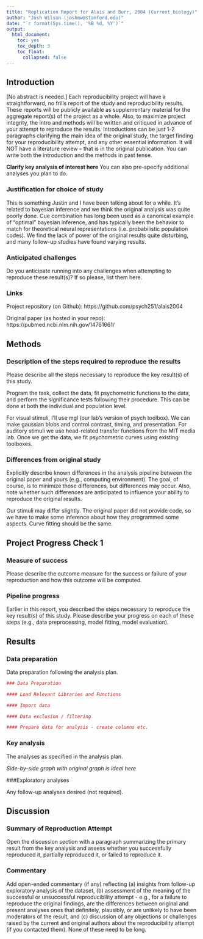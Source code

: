 ```yaml
---
title: "Replication Report for Alais and Burr, 2004 (Current biology)"
author: "Josh Wilson (joshmw@stanford.edu)"
date: "`r format(Sys.time(), '%B %d, %Y')`"
output:
  html_document:
    toc: yes
    toc_depth: 3
    toc_float:
      collapsed: false
---
```


<!-- Reproducibility reports should all use this template to standardize reporting across projects. These reports will be public supplementary materials that accompany the summary report(s) of the aggregate results. -->

## Introduction

[No abstract is needed.]  Each reproducibility project will have a straightforward, no frills report of the study and reproducibility results. These reports will be publicly available as supplementary material for the aggregate report(s) of the project as a whole.  Also, to maximize project integrity, the intro and methods will be written and critiqued in advance of your attempt to reproduce the results. Introductions can be just 1-2 paragraphs clarifying the main idea of the original study, the target finding for your reproducibility attempt, and any other essential information.  It will NOT have a literature review -- that is in the original publication. You can write both the introduction and the methods in past tense.  

**Clarify key analysis of interest here**  You can also pre-specify additional analyses you plan to do.

### Justification for choice of study

This is something Justin and I have been talking about for a while. It's related to bayesian inference and we think the original analysis was quite poorly done. Cue combination has long been used as a canonical example of "optimal" bayesian inference, and has typically been the behavior to match for theoretical neural representations (i.e. probabilistic population codes). We find the lack of power of the original results quite disturbing, and many follow-up studies have found varying results.

### Anticipated challenges

Do you anticipate running into any challenges when attempting to reproduce these result(s)? If so please, list them here.

### Links

Project repository (on Github): https://github.com/psych251/alais2004

Original paper (as hosted in your repo): https://pubmed.ncbi.nlm.nih.gov/14761661/ 

## Methods

### Description of the steps required to reproduce the results

Please describe all the steps necessary to reproduce the key result(s) of this study. 

Program the task, collect the data, fit psychometric functions to the data, and perform the significance tests following their procedure. This can be done at both the individual and population level. 

For visual stimuli, I'll use mgl (our lab's version of psych toolbox). We can make gaussian blobs and control contrast, timing, and presentation. For auditory stimuli we use head-related transfer functions from the MIT media lab. Once we get the data, we fit psychometric curves using existing toolboxes.

### Differences from original study

Explicitly describe known differences in the analysis pipeline between the original paper and yours (e.g., computing environment). The goal, of course, is to minimize those differences, but differences may occur. Also, note whether such differences are anticipated to influence your ability to reproduce the original results.

Our stimuli may differ slightly. The original paper did not provide code, so we have to make some inference about how they programmed some aspects. Curve fitting should be the same.

## Project Progress Check 1

### Measure of success

Please describe the outcome measure for the success or failure of your reproduction and how this outcome will be computed.


### Pipeline progress

Earlier in this report, you described the steps necessary to reproduce the key result(s) of this study. Please describe your progress on each of these steps (e.g., data preprocessing, model fitting, model evaluation).


## Results

### Data preparation

Data preparation following the analysis plan.
	
```r
### Data Preparation

#### Load Relevant Libraries and Functions

#### Import data

#### Data exclusion / filtering

#### Prepare data for analysis - create columns etc.
```

### Key analysis

The analyses as specified in the analysis plan.  

*Side-by-side graph with original graph is ideal here*

###Exploratory analyses

Any follow-up analyses desired (not required).  

## Discussion

### Summary of Reproduction Attempt

Open the discussion section with a paragraph summarizing the primary result from the key analysis and assess whether you successfully reproduced it, partially reproduced it, or failed to reproduce it.  

### Commentary

Add open-ended commentary (if any) reflecting (a) insights from follow-up exploratory analysis of the dataset, (b) assessment of the meaning of the successful or unsuccessful reproducibility attempt - e.g., for a failure to reproduce the original findings, are the differences between original and present analyses ones that definitely, plausibly, or are unlikely to have been moderators of the result, and (c) discussion of any objections or challenges raised by the current and original authors about the reproducibility attempt (if you contacted them).  None of these need to be long.
